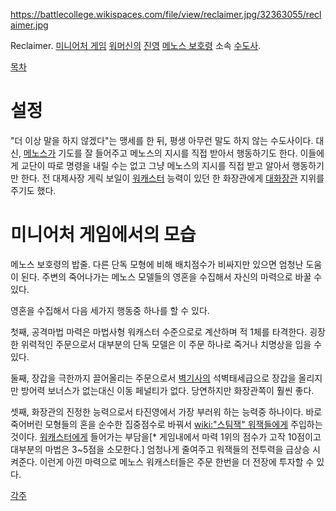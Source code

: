 https://battlecollege.wikispaces.com/file/view/reclaimer.jpg/32363055/reclaimer.jpg

Reclaimer. [[미니어처 게임]] [[워머신]]의 [[진영]] [[메노스 보호령]] 소속 [[수도사]].

[[목차]]
= 설정 =
"더 이상 말을 하지 않겠다"는 맹세를 한 뒤, 평생 아무런 말도 하지 않는 수도사이다. 대신, [[메노스]]가 기도를 잘 들어주고 메노스의 지시를 직접 받아서 행동하기도 한다. 이들에게 교단이 따로 명령을 내릴 수는 없고 그냥 메노스의 지시를 직접 받고 알아서 행동하기만 한다. 전 대제사장 게릭 보일이 [[워캐스터]] 능력이 있던 한 화장관에게 [[대화장관]] 지위를 주기도 했다.


= 미니어처 게임에서의 모습 =
메노스 보호령의 밥줄. 다른 단독 모형에 비해 배치점수가 비싸지만 있으면 엄청난 도움이 된다. 주변의 죽어나가는 메노스 모델들의 영혼을 수집해서 자신의 마력으로 바꿀 수 있다.

영혼을 수집해서 다음 세가지 행동중 하나를 할 수 있다.

첫째, 공격마법 마력은 마법사형 워캐스터 수준으로로 계산하며 적 1체를 타격한다. 굉장한 위력적인 주문으로서 대부분의 단독 모델은 이 주문 하나로 죽거나 치명상을 입을 수 있다.

둘째, 장갑을 극한까지 끌어올리는 주문으로서 [[벽기사]]의 석벽태세급으로 장갑을 올리지만 방어력 보너스가 없는대신 이동 페널티가 없다. 당연하지만 화장관쪽이 훨씬 좋다.

셋째, 화장관의 진정한 능력으로서 타진영에서 가장 부러워 하는 능력중 하나이다. 바로 죽어버린 모형들의 혼을 순수한 집중점수로 바꿔서 [[wiki:"스팀잭" 워잭]]들에게 주입하는 것이다. [[워캐스터]]에게 들어가는 부담을[* 게임내에서 마력 1위의 점수가 고작 10점이고 대부분의 마법은 3~5점을 소모한다.] 엄청나게 줄여주고 워잭들의 전투력을 급상승 시켜준다. 이런게 아낀 마력으로 메노스 워캐스터들은 주문 한번을 더 전장에 투자할 수 있다.


[[각주]]
